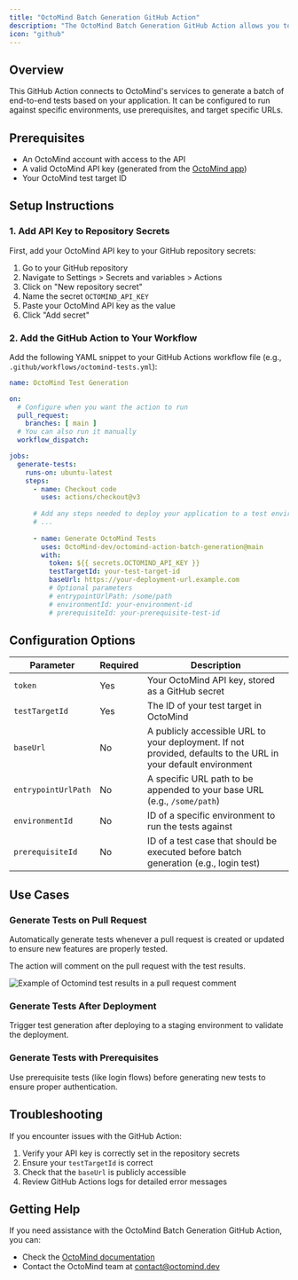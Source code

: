 ```yaml
---
title: "OctoMind Batch Generation GitHub Action"
description: "The OctoMind Batch Generation GitHub Action allows you to automatically generate end-to-end tests directly from your CI pipeline. This integration makes it easy to create tests for your application without leaving your development workflow."
icon: "github"
---
```


## Overview

This GitHub Action connects to OctoMind's services to generate a batch of end-to-end tests based on your application. It can be configured to run against specific environments, use prerequisites, and target specific URLs.

## Prerequisites

- An OctoMind account with access to the API
- A valid OctoMind API key (generated from the [OctoMind app](https://app.octomind.dev))
- Your OctoMind test target ID

## Setup Instructions

### 1. Add API Key to Repository Secrets

First, add your OctoMind API key to your GitHub repository secrets:

1. Go to your GitHub repository
2. Navigate to Settings > Secrets and variables > Actions
3. Click on "New repository secret"
4. Name the secret `OCTOMIND_API_KEY`
5. Paste your OctoMind API key as the value
6. Click "Add secret"

### 2. Add the GitHub Action to Your Workflow

Add the following YAML snippet to your GitHub Actions workflow file (e.g., `.github/workflows/octomind-tests.yml`):

```yml
name: OctoMind Test Generation

on:
  # Configure when you want the action to run
  pull_request:
    branches: [ main ]
  # You can also run it manually
  workflow_dispatch:

jobs:
  generate-tests:
    runs-on: ubuntu-latest
    steps:
      - name: Checkout code
        uses: actions/checkout@v3
        
      # Add any steps needed to deploy your application to a test environment
      # ...
      
      - name: Generate OctoMind Tests
        uses: OctoMind-dev/octomind-action-batch-generation@main
        with:
          token: ${{ secrets.OCTOMIND_API_KEY }}
          testTargetId: your-test-target-id
          baseUrl: https://your-deployment-url.example.com
          # Optional parameters
          # entrypointUrlPath: /some/path
          # environmentId: your-environment-id
          # prerequisiteId: your-prerequisite-test-id
```

## Configuration Options

| Parameter | Required | Description |
|-----------|----------|-------------|
| `token` | Yes | Your OctoMind API key, stored as a GitHub secret |
| `testTargetId` | Yes | The ID of your test target in OctoMind |
| `baseUrl` | No | A publicly accessible URL to your deployment. If not provided, defaults to the URL in your default environment |
| `entrypointUrlPath` | No | A specific URL path to be appended to your base URL (e.g., `/some/path`) |
| `environmentId` | No | ID of a specific environment to run the tests against |
| `prerequisiteId` | No | ID of a test case that should be executed before batch generation (e.g., login test) |

## Use Cases

### Generate Tests on Pull Request

Automatically generate tests whenever a pull request is created or updated to ensure new features are properly tested.

The action will comment on the pull request with the test results.

<Frame caption="Example of Octomind test results in a pull request comment, screenshot 06/2023">
  <img
    src="/images/integrations/batch-gen-comment.png"
    alt="Example of Octomind test results in a pull request comment"
  />
</Frame>

### Generate Tests After Deployment

Trigger test generation after deploying to a staging environment to validate the deployment.

### Generate Tests with Prerequisites

Use prerequisite tests (like login flows) before generating new tests to ensure proper authentication.

## Troubleshooting

If you encounter issues with the GitHub Action:

1. Verify your API key is correctly set in the repository secrets
2. Ensure your `testTargetId` is correct
3. Check that the `baseUrl` is publicly accessible
4. Review GitHub Actions logs for detailed error messages

## Getting Help

If you need assistance with the OctoMind Batch Generation GitHub Action, you can:

- Check the [OctoMind documentation](https://octomind.dev/docs/run-tests/execution-curl#create-an-api-key)
- Contact the OctoMind team at [contact@octomind.dev](mailto:contact@octomind.dev)
